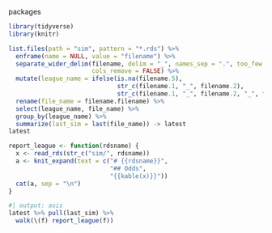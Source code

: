 
packages

```r
library(tidyverse)
library(knitr)
```

```r
list.files(path = "sim", pattern = "*.rds") %>% 
  enframe(name = NULL, value = "filename") %>% 
  separate_wider_delim(filename, delim = "_", names_sep = ".", too_few = "align_start",
                       cols_remove = FALSE) %>% 
  mutate(league_name = ifelse(is.na(filename.5), 
                              str_c(filename.1, "_", filename.2),
                              str_c(filename.1, "_", filename.2, "_", filename.4))) %>% 
  rename(file_name = filename.filename) %>% 
  select(league_name, file_name) %>% 
  group_by(league_name) %>% 
  summarize(last_sim = last(file_name)) -> latest
latest
```

```r
report_league <- function(rdsname) {
  x <- read_rds(str_c("sim/", rdsname))
  a <- knit_expand(text = c("# {{rdsname}}",
                            "## Odds",
                            "{{kable(x)}}"))
  cat(a, sep = "\n")
}
```


```r
#| output: asis
latest %>% pull(last_sim) %>% 
  walk(\(f) report_league(f))
```

